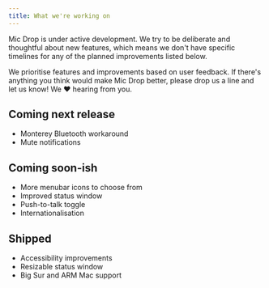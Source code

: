 ```yaml
---
title: What we're working on
---
```



<Panel>

Mic Drop is under active development. We try to be deliberate and thoughtful about new features, which means we don't have specific timelines for any of the planned improvements listed below.

We prioritise features and improvements based on user feedback. If there's anything you think would make Mic Drop better, please <Link href="mailto:micdrop@octopusthink.com">drop us a line</Link> and let us know! We ❤️ hearing from you.

</Panel>

<Panel gridTablet="1fr 1fr" verticalAlignment="top" className="roadmap">

<div>

## Coming next release

- <NautilusIcon name="square" />
  <Link href="https://twitter.com/octopusthink/status/1431689504126078977">
    Monterey Bluetooth
  </Link> workaround
- <NautilusIcon name="square" />
  Mute notifications

## Coming soon-ish

- <NautilusIcon name="square" />
  More menubar icons to choose from
- <NautilusIcon name="square" />
  Improved status window
- <NautilusIcon name="square" />
  Push-to-talk toggle
- <NautilusIcon name="square" />
  Internationalisation

</div>

<div>

## Shipped

- <NautilusIcon name="check-square" color="green" />
  Accessibility improvements
- <NautilusIcon name="check-square" color="green" />
  Resizable status window
- <NautilusIcon name="check-square" color="green" />
  Big Sur and ARM Mac support

</div>

</Panel>
